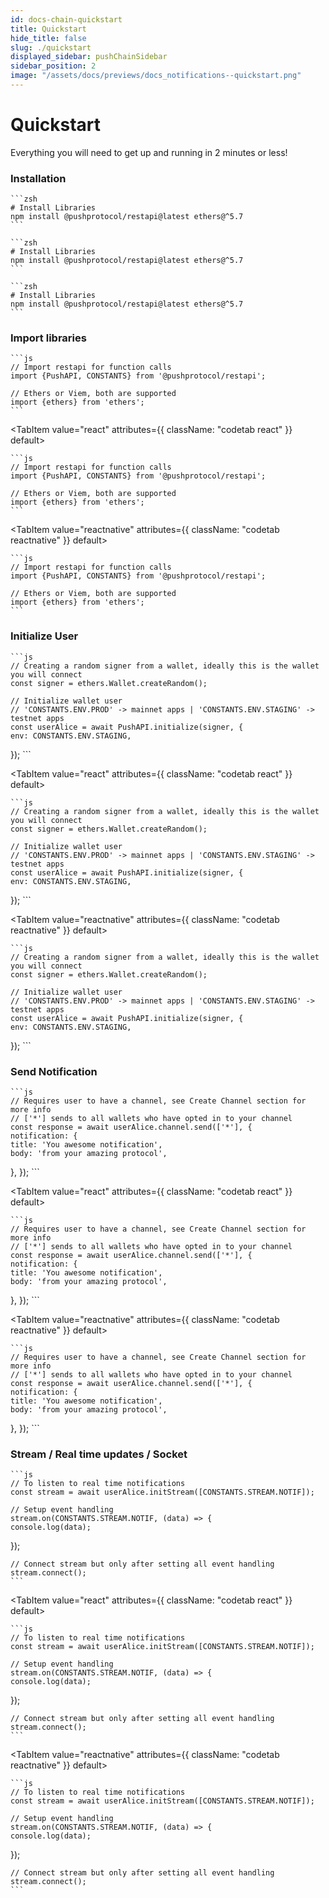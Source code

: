 ```yaml
---
id: docs-chain-quickstart
title: Quickstart
hide_title: false
slug: ./quickstart
displayed_sidebar: pushChainSidebar
sidebar_position: 2
image: "/assets/docs/previews/docs_notifications--quickstart.png"
---
```


# Quickstart

Everything you will need to get up and running in 2 minutes or less!

<head>
  <title>Quickstart | Push Notification | Push Documentation</title>
</head>


### Installation

<Tabs className="codetabs" groupId="code-examples">
  <TabItem value="js" attributes={{ className: "codetab js" }} default>

    ```zsh
    # Install Libraries
    npm install @pushprotocol/restapi@latest ethers@^5.7
    ```

  </TabItem>
  <TabItem value="react" attributes={{ className: "codetab react" }} default>

    ```zsh
    # Install Libraries
    npm install @pushprotocol/restapi@latest ethers@^5.7
    ```

  </TabItem>
  <TabItem value="reactnative" attributes={{ className: "codetab reactnative" }} default>

    ```zsh
    # Install Libraries
    npm install @pushprotocol/restapi@latest ethers@^5.7
    ```

  </TabItem>
</Tabs>

### Import libraries

<Tabs className="codetabs" groupId="code-examples">
  <TabItem value="js" attributes={{ className: "codetab js" }} default>

    ```js
    // Import restapi for function calls
    import {PushAPI, CONSTANTS} from '@pushprotocol/restapi';

    // Ethers or Viem, both are supported
    import {ethers} from 'ethers';
    ```

  </TabItem>

  <TabItem value="react" attributes={{ className: "codetab react" }} default>

    ```js
    // Import restapi for function calls
    import {PushAPI, CONSTANTS} from '@pushprotocol/restapi';

    // Ethers or Viem, both are supported
    import {ethers} from 'ethers';
    ```

  </TabItem>

  <TabItem value="reactnative" attributes={{ className: "codetab reactnative" }} default>

    ```js
    // Import restapi for function calls
    import {PushAPI, CONSTANTS} from '@pushprotocol/restapi';

    // Ethers or Viem, both are supported
    import {ethers} from 'ethers';
    ```

  </TabItem>
</Tabs>

### Initialize User

<Tabs className="codetabs" groupId="code-examples">
  <TabItem value="js" attributes={{ className: "codetab js" }} default>

    ```js
    // Creating a random signer from a wallet, ideally this is the wallet you will connect
    const signer = ethers.Wallet.createRandom();

    // Initialize wallet user
    // 'CONSTANTS.ENV.PROD' -> mainnet apps | 'CONSTANTS.ENV.STAGING' -> testnet apps
    const userAlice = await PushAPI.initialize(signer, {
    env: CONSTANTS.ENV.STAGING,
  });
    ```

  </TabItem>

  <TabItem value="react" attributes={{ className: "codetab react" }} default>

    ```js
    // Creating a random signer from a wallet, ideally this is the wallet you will connect
    const signer = ethers.Wallet.createRandom();

    // Initialize wallet user
    // 'CONSTANTS.ENV.PROD' -> mainnet apps | 'CONSTANTS.ENV.STAGING' -> testnet apps
    const userAlice = await PushAPI.initialize(signer, {
    env: CONSTANTS.ENV.STAGING,
  });
    ```

  </TabItem>

  <TabItem value="reactnative" attributes={{ className: "codetab reactnative" }} default>

    ```js
    // Creating a random signer from a wallet, ideally this is the wallet you will connect
    const signer = ethers.Wallet.createRandom();

    // Initialize wallet user
    // 'CONSTANTS.ENV.PROD' -> mainnet apps | 'CONSTANTS.ENV.STAGING' -> testnet apps
    const userAlice = await PushAPI.initialize(signer, {
    env: CONSTANTS.ENV.STAGING,
  });
    ```

  </TabItem>
</Tabs>

### Send Notification

<Tabs className="codetabs" groupId="code-examples">
  <TabItem value="js" attributes={{ className: "codetab js" }} default>

    ```js
    // Requires user to have a channel, see Create Channel section for more info
    // ['*'] sends to all wallets who have opted in to your channel
    const response = await userAlice.channel.send(['*'], {
    notification: {
    title: 'You awesome notification',
    body: 'from your amazing protocol',
  },
  });
    ```

  </TabItem>

  <TabItem value="react" attributes={{ className: "codetab react" }} default>

    ```js
    // Requires user to have a channel, see Create Channel section for more info
    // ['*'] sends to all wallets who have opted in to your channel
    const response = await userAlice.channel.send(['*'], {
    notification: {
    title: 'You awesome notification',
    body: 'from your amazing protocol',
  },
  });
    ```

  </TabItem>

  <TabItem value="reactnative" attributes={{ className: "codetab reactnative" }} default>

    ```js
    // Requires user to have a channel, see Create Channel section for more info
    // ['*'] sends to all wallets who have opted in to your channel
    const response = await userAlice.channel.send(['*'], {
    notification: {
    title: 'You awesome notification',
    body: 'from your amazing protocol',
  },
  });
    ```

  </TabItem>
</Tabs>

### Stream / Real time updates / Socket

<Tabs className="codetabs" groupId="code-examples">
  <TabItem value="js" attributes={{ className: "codetab js" }} default>

    ```js
    // To listen to real time notifications
    const stream = await userAlice.initStream([CONSTANTS.STREAM.NOTIF]);

    // Setup event handling
    stream.on(CONSTANTS.STREAM.NOTIF, (data) => {
    console.log(data);
  });

    // Connect stream but only after setting all event handling
    stream.connect();
    ```

  </TabItem>

  <TabItem value="react" attributes={{ className: "codetab react" }} default>

    ```js
    // To listen to real time notifications
    const stream = await userAlice.initStream([CONSTANTS.STREAM.NOTIF]);

    // Setup event handling
    stream.on(CONSTANTS.STREAM.NOTIF, (data) => {
    console.log(data);
  });

    // Connect stream but only after setting all event handling
    stream.connect();
    ```

  </TabItem>

  <TabItem value="reactnative" attributes={{ className: "codetab reactnative" }} default>

    ```js
    // To listen to real time notifications
    const stream = await userAlice.initStream([CONSTANTS.STREAM.NOTIF]);

    // Setup event handling
    stream.on(CONSTANTS.STREAM.NOTIF, (data) => {
    console.log(data);
  });

    // Connect stream but only after setting all event handling
    stream.connect();
    ```

  </TabItem>
</Tabs>
